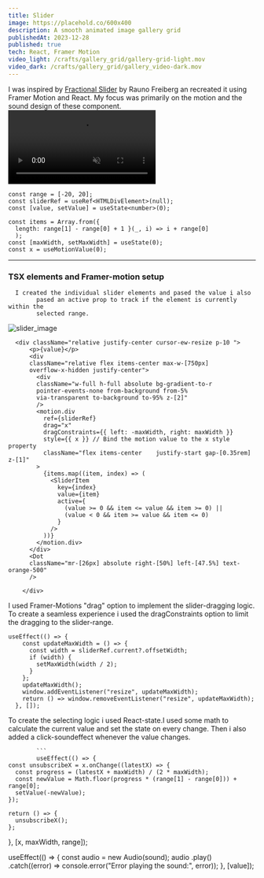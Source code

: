 ```yaml
---
title: Slider
image: https://placehold.co/600x400
description: A smooth animated image gallery grid
publishedAt: 2023-12-28
published: true
tech: React, Framer Motion 
video_light: /crafts/gallery_grid/gallery-grid-light.mov
video_dark: /crafts/gallery_grid/gallery_video-dark.mov
---
```



I was inspired by [Fractional Slider](https://www.framer.com/motion/)  by Rauno Freiberg an recreated it using Framer Motion and React. My focus was primarily on the motion and the sound design of these component.
<video
            playsInline
            className="w-full h-fit my-8 rounded-md "
            src="/crafts/slider/slider-video_dark.mp4"
            autoPlay
            light= "/crafts/slider/slider-video_light.mp4"
            dark= "/crafts/slider/slider-video_dark.mp4"
            loop
            muted
          />

  
```
const range = [-20, 20];
const sliderRef = useRef<HTMLDivElement>(null);
const [value, setValue] = useState<number>(0);

const items = Array.from({ 
  length: range[1] - range[0] + 1 }(_, i) => i + range[0]
  );
const [maxWidth, setMaxWidth] = useState(0);
const x = useMotionValue(0);
```
--- 
### TSX elements and Framer-motion setup
      I created the individual slider elements and pased the value i also
            pased an active prop to track if the element is currently within the
            selected range.
 <img
              className=" h-fit my-8 rounded-md sm:max-h-[300px] "
              src="/crafts/slider/slider-dark_image.png"
              alt="slider_image"
              light= "/crafts/slider/slider-light_image.png"
              dark= "/crafts/slider/slider-dark_image.png"
            />
```JSX
  <div className="relative justify-center cursor-ew-resize p-10 ">
      <p>{value}</p>
      <div 
      className="relative flex items-center max-w-[750px] 
      overflow-x-hidden justify-center">
        <div 
        className="w-full h-full absolute bg-gradient-to-r 
        pointer-events-none from-background from-5% 
        via-transparent to-background to-95% z-[2]" 
        />
        <motion.div
          ref={sliderRef}
          drag="x"
          dragConstraints={{ left: -maxWidth, right: maxWidth }}
          style={{ x }} // Bind the motion value to the x style property
          className="flex items-center    justify-start gap-[0.35rem] z-[1]"
        >
          {items.map((item, index) => (
            <SliderItem
              key={index}
              value={item}
              active={
                (value >= 0 && item <= value && item >= 0) ||
                (value < 0 && item >= value && item <= 0)
              }
            />
          ))}
        </motion.div>
      </div>
      <Dot 
      className="mr-[26px] absolute right-[50%] left-[47.5%] text-orange-500" 
      />

    </div>
```
I used Framer-Motions "drag" option to implement the slider-dragging
            logic. To create a seamless experience i used the dragConstraints
            option to limit the dragging to the slider-range.



```
useEffect(() => {
    const updateMaxWidth = () => {
      const width = sliderRef.current?.offsetWidth;
      if (width) {
        setMaxWidth(width / 2);
      }
    };
    updateMaxWidth();
    window.addEventListener("resize", updateMaxWidth);
    return () => window.removeEventListener("resize", updateMaxWidth);
  }, []);
```

To create the selecting logic i used React-state.I used some math to
            calculate the current value and set the state on every change. Then
            i also added a click-soundeffect whenever the value changes.


            ```
            useEffect(() => {
    const unsubscribeX = x.onChange((latestX) => {
      const progress = (latestX + maxWidth) / (2 * maxWidth);
      const newValue = Math.floor(progress * (range[1] - range[0])) + range[0];
      setValue(-newValue);
    });

    return () => {
      unsubscribeX();
    };
  }, [x, maxWidth, range]);

  useEffect(() => {
    const audio = new Audio(sound);
    audio
      .play()
      .catch((error) => console.error("Error playing the sound:", error));
  }, [value]);
```